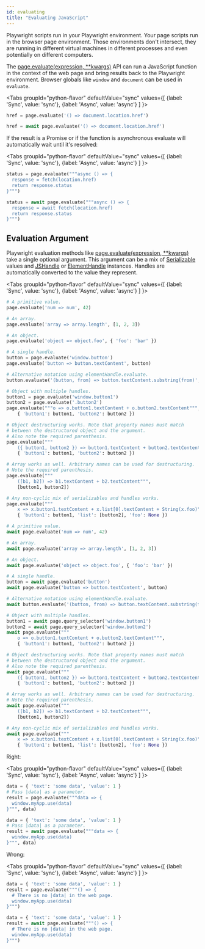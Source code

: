 ```yaml
---
id: evaluating
title: "Evaluating JavaScript"
---
```


Playwright scripts run in your Playwright environment. Your page scripts run in the browser page environment. Those environments don't intersect, they are running in different virtual machines in different processes and even potentially on different computers.

The [page.evaluate(expression, **kwargs)](./api/class-page.mdx#page-evaluate) API can run a JavaScript function in the context of the web page and bring results back to the Playwright environment. Browser globals like `window` and `document` can be used in `evaluate`.

<Tabs
  groupId="python-flavor"
  defaultValue="sync"
  values={[
    {label: 'Sync', value: 'sync'},
    {label: 'Async', value: 'async'}
  ]
}>
<TabItem value="sync">

```py
href = page.evaluate('() => document.location.href')
```

</TabItem>
<TabItem value="async">

```py
href = await page.evaluate('() => document.location.href')
```

</TabItem>
</Tabs>

If the result is a Promise or if the function is asynchronous evaluate will automatically wait until it's resolved:

<Tabs
  groupId="python-flavor"
  defaultValue="sync"
  values={[
    {label: 'Sync', value: 'sync'},
    {label: 'Async', value: 'async'}
  ]
}>
<TabItem value="sync">

```py
status = page.evaluate("""async () => {
  response = fetch(location.href)
  return response.status
}""")
```

</TabItem>
<TabItem value="async">

```py
status = await page.evaluate("""async () => {
  response = await fetch(location.href)
  return response.status
}""")
```

</TabItem>
</Tabs>

## Evaluation Argument

Playwright evaluation methods like [page.evaluate(expression, **kwargs)](./api/class-page.mdx#page-evaluate) take a single optional argument. This argument can be a mix of [Serializable] values and [JSHandle] or [ElementHandle] instances. Handles are automatically converted to the value they represent.

<Tabs
  groupId="python-flavor"
  defaultValue="sync"
  values={[
    {label: 'Sync', value: 'sync'},
    {label: 'Async', value: 'async'}
  ]
}>
<TabItem value="sync">

```py
# A primitive value.
page.evaluate('num => num', 42)

# An array.
page.evaluate('array => array.length', [1, 2, 3])

# An object.
page.evaluate('object => object.foo', { 'foo': 'bar' })

# A single handle.
button = page.evaluate('window.button')
page.evaluate('button => button.textContent', button)

# Alternative notation using elementHandle.evaluate.
button.evaluate('(button, from) => button.textContent.substring(from)', 5)

# Object with multiple handles.
button1 = page.evaluate('window.button1')
button2 = page.evaluate('.button2')
page.evaluate("""o => o.button1.textContent + o.button2.textContent""",
    { 'button1': button1, 'button2': button2 })

# Object destructuring works. Note that property names must match
# between the destructured object and the argument.
# Also note the required parenthesis.
page.evaluate("""
    ({ button1, button2 }) => button1.textContent + button2.textContent""",
    { 'button1': button1, 'button2': button2 })

# Array works as well. Arbitrary names can be used for destructuring.
# Note the required parenthesis.
page.evaluate("""
    ([b1, b2]) => b1.textContent + b2.textContent""",
    [button1, button2])

# Any non-cyclic mix of serializables and handles works.
page.evaluate("""
    x => x.button1.textContent + x.list[0].textContent + String(x.foo)""",
    { 'button1': button1, 'list': [button2], 'foo': None })
```

</TabItem>
<TabItem value="async">

```py
# A primitive value.
await page.evaluate('num => num', 42)

# An array.
await page.evaluate('array => array.length', [1, 2, 3])

# An object.
await page.evaluate('object => object.foo', { 'foo': 'bar' })

# A single handle.
button = await page.evaluate('button')
await page.evaluate('button => button.textContent', button)

# Alternative notation using elementHandle.evaluate.
await button.evaluate('(button, from) => button.textContent.substring(from)', 5)

# Object with multiple handles.
button1 = await page.query_selector('window.button1')
button2 = await page.query_selector('window.button2')
await page.evaluate("""
    o => o.button1.textContent + o.button2.textContent""",
    { 'button1': button1, 'button2': button2 })

# Object destructuring works. Note that property names must match
# between the destructured object and the argument.
# Also note the required parenthesis.
await page.evaluate("""
    ({ button1, button2 }) => button1.textContent + button2.textContent""",
    { 'button1': button1, 'button2': button2 })

# Array works as well. Arbitrary names can be used for destructuring.
# Note the required parenthesis.
await page.evaluate("""
    ([b1, b2]) => b1.textContent + b2.textContent""",
    [button1, button2])

# Any non-cyclic mix of serializables and handles works.
await page.evaluate("""
    x => x.button1.textContent + x.list[0].textContent + String(x.foo)""",
    { 'button1': button1, 'list': [button2], 'foo': None })
```

</TabItem>
</Tabs>

Right:

<Tabs
  groupId="python-flavor"
  defaultValue="sync"
  values={[
    {label: 'Sync', value: 'sync'},
    {label: 'Async', value: 'async'}
  ]
}>
<TabItem value="sync">

```py
data = { 'text': 'some data', 'value': 1 }
# Pass |data| as a parameter.
result = page.evaluate("""data => {
  window.myApp.use(data)
}""", data)
```

</TabItem>
<TabItem value="async">

```py
data = { 'text': 'some data', 'value': 1 }
# Pass |data| as a parameter.
result = await page.evaluate("""data => {
  window.myApp.use(data)
}""", data)
```

</TabItem>
</Tabs>

Wrong:

<Tabs
  groupId="python-flavor"
  defaultValue="sync"
  values={[
    {label: 'Sync', value: 'sync'},
    {label: 'Async', value: 'async'}
  ]
}>
<TabItem value="sync">

```py
data = { 'text': 'some data', 'value': 1 }
result = page.evaluate("""() => {
  # There is no |data| in the web page.
  window.myApp.use(data)
}""")
```

</TabItem>
<TabItem value="async">

```py
data = { 'text': 'some data', 'value': 1 }
result = await page.evaluate("""() => {
  # There is no |data| in the web page.
  window.myApp.use(data)
}""")
```

</TabItem>
</Tabs>

[Accessibility]: ./api/class-accessibility.mdx "Accessibility"
[APIRequest]: ./api/class-apirequest.mdx "APIRequest"
[APIRequestContext]: ./api/class-apirequestcontext.mdx "APIRequestContext"
[APIResponse]: ./api/class-apiresponse.mdx "APIResponse"
[Browser]: ./api/class-browser.mdx "Browser"
[BrowserContext]: ./api/class-browsercontext.mdx "BrowserContext"
[BrowserType]: ./api/class-browsertype.mdx "BrowserType"
[CDPSession]: ./api/class-cdpsession.mdx "CDPSession"
[ConsoleMessage]: ./api/class-consolemessage.mdx "ConsoleMessage"
[Dialog]: ./api/class-dialog.mdx "Dialog"
[Download]: ./api/class-download.mdx "Download"
[ElementHandle]: ./api/class-elementhandle.mdx "ElementHandle"
[Error]: ./api/class-error.mdx "Error"
[FileChooser]: ./api/class-filechooser.mdx "FileChooser"
[Frame]: ./api/class-frame.mdx "Frame"
[FrameLocator]: ./api/class-framelocator.mdx "FrameLocator"
[JSHandle]: ./api/class-jshandle.mdx "JSHandle"
[Keyboard]: ./api/class-keyboard.mdx "Keyboard"
[Locator]: ./api/class-locator.mdx "Locator"
[Mouse]: ./api/class-mouse.mdx "Mouse"
[Page]: ./api/class-page.mdx "Page"
[Playwright]: ./api/class-playwright.mdx "Playwright"
[Request]: ./api/class-request.mdx "Request"
[Response]: ./api/class-response.mdx "Response"
[Route]: ./api/class-route.mdx "Route"
[Selectors]: ./api/class-selectors.mdx "Selectors"
[TimeoutError]: ./api/class-timeouterror.mdx "TimeoutError"
[Touchscreen]: ./api/class-touchscreen.mdx "Touchscreen"
[Tracing]: ./api/class-tracing.mdx "Tracing"
[Video]: ./api/class-video.mdx "Video"
[WebSocket]: ./api/class-websocket.mdx "WebSocket"
[Worker]: ./api/class-worker.mdx "Worker"
[Element]: https://developer.mozilla.org/en-US/docs/Web/API/element "Element"
[EvaluationArgument]: ./evaluating.mdx#evaluation-argument "EvaluationArgument"
[Promise]: https://developer.mozilla.org/en-US/docs/Web/JavaScript/Reference/Global_Objects/Promise "Promise"
[iterator]: https://developer.mozilla.org/en-US/docs/Web/JavaScript/Reference/Iteration_protocols "Iterator"
[origin]: https://developer.mozilla.org/en-US/docs/Glossary/Origin "Origin"
[selector]: https://developer.mozilla.org/en-US/docs/Web/CSS/CSS_Selectors "selector"
[Serializable]: https://developer.mozilla.org/en-US/docs/Web/JavaScript/Reference/Global_Objects/JSON/stringify#Description "Serializable"
[UIEvent.detail]: https://developer.mozilla.org/en-US/docs/Web/API/UIEvent/detail "UIEvent.detail"
[UnixTime]: https://en.wikipedia.org/wiki/Unix_time "Unix Time"
[xpath]: https://developer.mozilla.org/en-US/docs/Web/XPath "xpath"

[Any]: https://docs.python.org/3/library/typing.html#typing.Any "Any"
[bool]: https://docs.python.org/3/library/stdtypes.html "bool"
[bytes]: https://docs.python.org/3/library/stdtypes.html#bytes "bytes"
[Callable]: https://docs.python.org/3/library/typing.html#typing.Callable "Callable"
[EventContextManager]: https://docs.python.org/3/reference/datamodel.html#context-managers "Event context manager"
[EventEmitter]: https://pyee.readthedocs.io/en/latest/#pyee.BaseEventEmitter "EventEmitter"
[Exception]: https://docs.python.org/3/library/exceptions.html#Exception "Exception"
[Dict]: https://docs.python.org/3/library/typing.html#typing.Dict "Dict"
[float]: https://docs.python.org/3/library/stdtypes.html#numeric-types-int-float-complex "float"
[int]: https://docs.python.org/3/library/stdtypes.html#numeric-types-int-float-complex "int"
[List]: https://docs.python.org/3/library/typing.html#typing.List "List"
[NoneType]: https://docs.python.org/3/library/constants.html#None "None"
[Pattern]: https://docs.python.org/3/library/re.html "Pattern"
[URL]: https://en.wikipedia.org/wiki/URL "URL"
[pathlib.Path]: https://realpython.com/python-pathlib/ "pathlib.Path"
[str]: https://docs.python.org/3/library/stdtypes.html#text-sequence-type-str "str"
[Union]: https://docs.python.org/3/library/typing.html#typing.Union "Union"

[all available image tags]: https://mcr.microsoft.com/v2/playwright/tags/list "all available image tags"
[Docker Hub]: https://hub.docker.com/_/microsoft-playwright "Docker Hub"
[Dockerfile.focal]: https://github.com/microsoft/playwright/blob/master/utils/docker/Dockerfile.focal "Dockerfile.focal"
